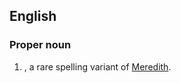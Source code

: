 ==English==

===Proper noun===
{{infl|en|proper noun}}

# {{given name|female|from=Welsh}}, a rare spelling variant of [[Meredith]].